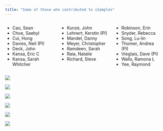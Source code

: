 ```yaml
---
title: "Some of those who contributed to iSamples"
---
```


:::: {.columns}
::: {.column width="34%"}
* Cao, Sean
* Choe, Saebyl
* Cui, Hong
* Davies, Neil (PI)
* Deck, John
* Kansa, Eric C
* Kansa, Sarah Whitcher
:::
::: {.column width="34%"}
* Kunze, John
* Lehnert, Kerstin (PI)
* Mandel, Danny
* Meyer, Christopher
* Ramdeen, Sarah
* Raia, Natalie
* Richard, Steve
:::
::: {.column width="32%"}
* Robinson, Erin
* Snyder, Rebecca
* Song, Lu-lin
* Thomer, Andrea (PI)
* Vieglais, Dave (PI)
* Walls, Ramona L
* Yee, Raymond
:::
::::

::: {layout-ncol=3}

![](assets/RCN_workshop_NYU.jpg){group="my-group"}

![](assets/workshop_Tucson.jpg){group="my-group"}

![](assets/workshop_SI.jpg){group="my-group"}

![](assets/outside_SI_MSC.jpg){group="my-group"}

![](assets/tour_SI_MSC.jpg){group="my-group"}

![](assets/workshop_Moorea.jpg){group="my-group"}

:::
